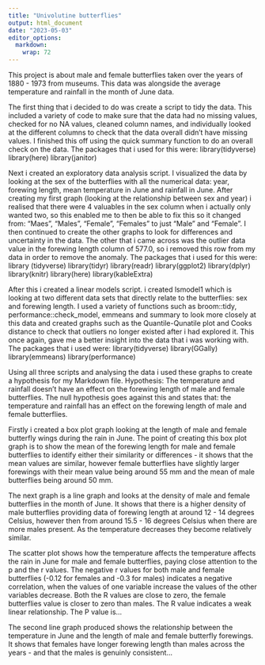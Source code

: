 ```yaml
---
title: "Univolutine butterflies"
output: html_document
date: "2023-05-03"
editor_options: 
  markdown: 
    wrap: 72
---
```


This project is about male and female butterflies taken over the years of 1880 - 1973 from museums. This data was alongside the average temperature and rainfall in the month of June data.

The first thing that i decided to do was create a script to tidy the
data. This included a variety of code to make sure that the data had no missing values, checked for no NA values, cleaned column names, and individually looked at the different columns to check that the data overall didn't have missing values. I finished this off using the quick summary function to do an overall check on the data. The packages that i used for this were: 
library(tidyverse) 
library(here) 
library(janitor)

Next i created an exploratory data analysis script. I visualized the data by looking at the sex of the butterflies with all the numerical data: year, forewing length, mean temperature in June and rainfall in June.
After creating my first graph (looking at the relationship between sex and year) i realised that there were 4 valuables in the sex column when i actually only wanted two, so this enabled me to then be able to fix this so it changed from: "Maes", "Males", "Female", "Females" to just "Male" and "Female". I then continued to create the other graphs to look for differences and uncertainty in the data. The other that i came across was the outlier data value in the forewing length column of 577.0, so i removed this row from my data in order to remove the anomaly. The packages that i used for this were: library (tidyverse)
library(tidyr) 
library(readr) 
library(ggplot2) 
library(dplyr)
library(knitr) 
library(here)
library(kableExtra)

After this i created a linear models script. i created lsmodel1 which is looking at two different data sets that directly relate to the
butterflies: sex and forewing length. I used a variety of functions such as broom::tidy, performance::check_model, emmeans and summary to look more closely at this data and created graphs such as the
Quantile-Qunatile plot and Cooks distance to check that outliers no
longer existed after i had explored it. This once again, gave me a
better insight into the data that i was working with. The packages that i used were: 
library(tidyverse) 
library(GGally) 
library(emmeans)
library(performance)

Using all three scripts and analysing the data i used these graphs to
create a hypothesis for my Markdown file. Hypothesis: The temperature
and rainfall doesn't have an effect on the forewing length of male and female butterflies. The null hypothesis goes against this and states that: the temperature and rainfall has an effect on the forewing length of male and female butterflies.

Firstly i created a box plot graph looking at the length of male and female butterfly wings during the rain in June. The point of creating this box plot graph is to show the mean of the forewing length for male and female butterflies to identify either their similarity or differences - it shows that the mean values are similar, however female butterflies have slightly larger forewings with their mean value being around 55 mm and the mean of male butterflies being around 50 mm.

The next graph is a line graph and looks at the density of male and female butterflies in the month of June. It shows that there is a higher density of male butterflies providing data of forewing length at around 12 - 14 degrees Celsius, however then from around 15.5 - 16 degrees Celsius when there are more males present. As the temperature decreases they become relatively similar.

The scatter plot shows how the temperature affects the temperature affects the rain in June for male and female butterflies, paying close attention to the p and the r values. The negative r values for both male and female butterflies (-0.12 for females and -0.3 for males) indicates a negative correlation, when the values of one variable increase the values of the other variables decrease. Both the R values are close to zero, the female butterflies value is closer to zero than males. The R value indicates a weak linear relationship. The P value is...

The second line graph produced shows the relationship between the temperature in June and the length of male and female butterfly forewings. It shows that females have longer forewing length than males across the years - and that the males is genuinly consistent...



